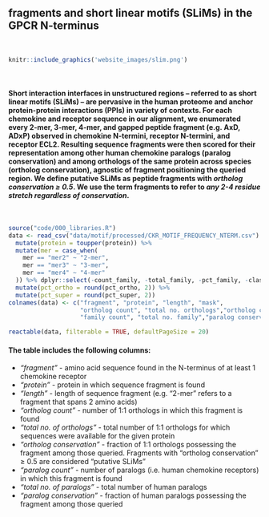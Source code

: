 ## **fragments** and **short linear motifs (SLiMs)** in the **GPCR N-terminus**

<br>

```r
knitr::include_graphics('website_images/slim.png')
```

<br>

#### Short interaction interfaces in unstructured regions – referred to as **short linear motifs (SLiMs)** – are pervasive in the human proteome and anchor protein-protein interactions (PPIs) in variety of contexts. For each chemokine and receptor sequence in our alignment, we enumerated every 2-mer, 3-mer, 4-mer, and gapped peptide fragment (e.g. AxD, ADxP) observed in chemokine N-termini, receptor N-termini, and receptor ECL2. Resulting sequence fragments were then scored for their representation among other human chemokine paralogs (paralog conservation) and among orthologs of the same protein across species (ortholog conservation), agnostic of fragment positioning the queried region. We define **putative SLiMs** as peptide fragments with *ortholog conservation ≥ 0.5*. We use the term **fragments** to refer to *any 2-4 residue stretch regardless of conservation*.

<br>


```r
source("code/000_libraries.R")
data <- read_csv("data/motif/processed/CKR_MOTIF_FREQUENCY_NTERM.csv") %>%
  mutate(protein = toupper(protein)) %>%
  mutate(mer = case_when(
    mer == "mer2" ~ "2-mer",
    mer == "mer3" ~ "3-mer",
    mer == "mer4" ~ "4-mer"
  )) %>% dplyr::select(-count_family, -total_family, -pct_family, -class) %>%
  mutate(pct_ortho = round(pct_ortho, 2)) %>%
  mutate(pct_super = round(pct_super, 2))
colnames(data) <- c("fragment", "protein", "length", "mask", 
                    "ortholog count", "total no. orthologs","ortholog conservation",
                    "family count", "total no. family","paralog conservation")


```


```r

reactable(data, filterable = TRUE, defaultPageSize = 20)

```

#### The table includes the following columns:  

- *"fragment"* - amino acid sequence found in the N-terminus of at least 1 chemokine receptor
- *"protein"* - protein in which sequence fragment is found
- *"length"* - length of sequence fragment (e.g. "2-mer" refers to a fragment that spans 2 amino acids)
- *"ortholog count"* - number of 1:1 orthologs in which this fragment is found
- *"total no. of orthologs"* - total number of 1:1 orthologs for which sequences were  available for the given protein
- *"ortholog conservation"* - fraction of 1:1 orthologs possessing the fragment among those queried. Fragments with "ortholog conservation" ≥ 0.5 are considered "putative SLiMs"
- *"paralog count"* - number of paralogs (i.e. human chemokine receptors) in which this fragment is found
- *"total no. of paralogs"* - total number of human paralogs
- *"paralog conservation"* - fraction of human paralogs possessing the fragment among those queried